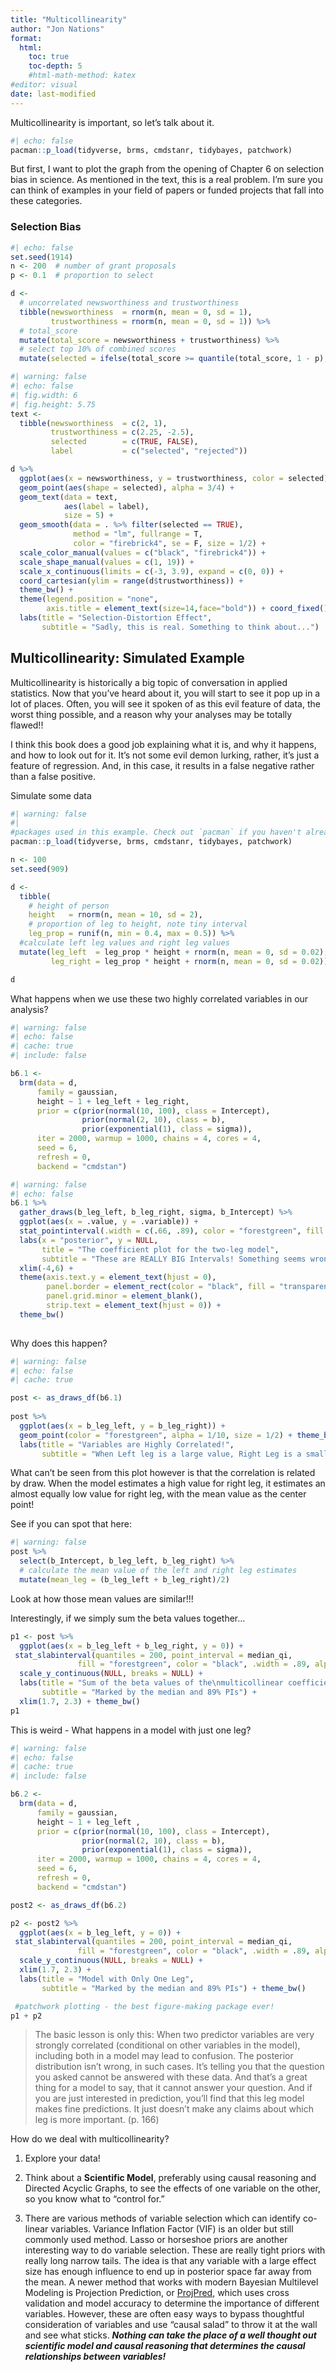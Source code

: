 ```yaml
---
title: "Multicollinearity"
author: "Jon Nations"
format:
  html:
    toc: true
    toc-depth: 5
    #html-math-method: katex
#editor: visual
date: last-modified
---
```


Multicollinearity is important, so let's talk about it.

```r
#| echo: false
pacman::p_load(tidyverse, brms, cmdstanr, tidybayes, patchwork)
```

But first, I want to plot the graph from the opening of Chapter 6 on selection bias in science. As mentioned in the text, this is a real problem. I'm sure you can think of examples in your field of papers or funded projects that fall into these categories. 

### Selection Bias

```r
#| echo: false
set.seed(1914)
n <- 200  # number of grant proposals
p <- 0.1  # proportion to select

d <-
  # uncorrelated newsworthiness and trustworthiness
  tibble(newsworthiness  = rnorm(n, mean = 0, sd = 1),
         trustworthiness = rnorm(n, mean = 0, sd = 1)) %>% 
  # total_score
  mutate(total_score = newsworthiness + trustworthiness) %>% 
  # select top 10% of combined scores
  mutate(selected = ifelse(total_score >= quantile(total_score, 1 - p), TRUE, FALSE))
```

```r
#| warning: false
#| echo: false
#| fig.width: 6
#| fig.height: 5.75
text <-
  tibble(newsworthiness  = c(2, 1), 
         trustworthiness = c(2.25, -2.5),
         selected        = c(TRUE, FALSE),
         label           = c("selected", "rejected"))

d %>% 
  ggplot(aes(x = newsworthiness, y = trustworthiness, color = selected)) +
  geom_point(aes(shape = selected), alpha = 3/4) +
  geom_text(data = text,
            aes(label = label),
            size = 5) +
  geom_smooth(data = . %>% filter(selected == TRUE),
              method = "lm", fullrange = T,
              color = "firebrick4", se = F, size = 1/2) +
  scale_color_manual(values = c("black", "firebrick4")) +
  scale_shape_manual(values = c(1, 19)) +
  scale_x_continuous(limits = c(-3, 3.9), expand = c(0, 0)) +
  coord_cartesian(ylim = range(d$trustworthiness)) +
  theme_bw() +
  theme(legend.position = "none",
        axis.title = element_text(size=14,face="bold")) + coord_fixed() +
  labs(title = "Selection-Distortion Effect",
       subtitle = "Sadly, this is real. Something to think about...")
```

## Multicollinearity: Simulated Example

Multicollinearity is historically a big topic of conversation in applied statistics. Now that you've heard about it, you will start to see it pop up in a lot of places. Often, you will see it spoken of as this evil feature of data, the worst thing possible, and a reason why your analyses may be totally flawed!!

I think this book does a good job explaining what it is, and why it happens, and how to look out for it. It's not some evil demon lurking, rather, it's just a feature of regression. And, in this case, it results in a false negative rather than a false positive. 

Simulate some data
```r
#| warning: false
#| 
#packages used in this example. Check out `pacman` if you haven't already!
pacman::p_load(tidyverse, brms, cmdstanr, tidybayes, patchwork)

n <- 100
set.seed(909)

d <- 
  tibble(
    # height of person
    height   = rnorm(n, mean = 10, sd = 2),
    # proportion of leg to height, note tiny interval
    leg_prop = runif(n, min = 0.4, max = 0.5)) %>% 
  #calculate left leg values and right leg values
  mutate(leg_left  = leg_prop * height + rnorm(n, mean = 0, sd = 0.02),
         leg_right = leg_prop * height + rnorm(n, mean = 0, sd = 0.02))

d
```
What happens when we use these two highly correlated variables in our analysis?


\begin{align*}
\text{Height}_i   & \sim \operatorname{Normal}(\mu_i, \sigma) \\
\mu_i & = \alpha + \beta_1 \text{Left-Leg}_i + \beta_2 \text{Right-Leg}_i.
\end{align*}



```r
#| warning: false
#| echo: false
#| cache: true
#| include: false

b6.1 <- 
  brm(data = d, 
      family = gaussian,
      height ~ 1 + leg_left + leg_right,
      prior = c(prior(normal(10, 100), class = Intercept),
                prior(normal(2, 10), class = b),
                prior(exponential(1), class = sigma)),
      iter = 2000, warmup = 1000, chains = 4, cores = 4,
      seed = 6,
      refresh = 0,
      backend = "cmdstan")
```



```r
#| warning: false
#| echo: false
b6.1 %>% 
  gather_draws(b_leg_left, b_leg_right, sigma, b_Intercept) %>% 
  ggplot(aes(x = .value, y = .variable)) +
  stat_pointinterval(.width = c(.66, .89), color = "forestgreen", fill = "forestgreen") +
  labs(x = "posterior", y = NULL,
       title = "The coefficient plot for the two-leg model",
       subtitle = "These are REALLY BIG Intervals! Something seems wrong") +
  xlim(-4,6) +
  theme(axis.text.y = element_text(hjust = 0),
        panel.border = element_rect(color = "black", fill = "transparent"),
        panel.grid.minor = element_blank(),
        strip.text = element_text(hjust = 0)) +
  theme_bw()
  
```

Why does this happen?
```r
#| warning: false
#| echo: false
#| cache: true

post <- as_draws_df(b6.1)
  
post %>% 
  ggplot(aes(x = b_leg_left, y = b_leg_right)) +
  geom_point(color = "forestgreen", alpha = 1/10, size = 1/2) + theme_bw() +
  labs(title = "Variables are Highly Correlated!",
       subtitle = "When Left leg is a large value, Right Leg is a small value") + coord_fixed()
```
What can't be seen from this plot however is that the correlation is related by draw. When the model estimates a high value for right leg, it estimates an almost equally low value for right leg, with the mean value as the center point!

See if you can spot that here:
```r
#| warning: false
post %>% 
  select(b_Intercept, b_leg_left, b_leg_right) %>% 
  # calculate the mean value of the left and right leg estimates
  mutate(mean_leg = (b_leg_left + b_leg_right)/2)
```
Look at how those mean values are similar!!!

Interestingly, if we simply sum the beta values together...

```r

p1 <- post %>% 
  ggplot(aes(x = b_leg_left + b_leg_right, y = 0)) +
 stat_slabinterval(quantiles = 200, point_interval = median_qi, 
               fill = "forestgreen", color = "black", .width = .89, alpha = 0.8) +
  scale_y_continuous(NULL, breaks = NULL) +
  labs(title = "Sum of the beta values of the\nmulticollinear coefficients",
       subtitle = "Marked by the median and 89% PIs") + 
  xlim(1.7, 2.3) + theme_bw() 
p1
```

This is weird - What happens in a model with just one leg?

```{=tex}
\begin{align*}
\text{Height}_i   & \sim \operatorname{Normal}(\mu_i, \sigma) \\
\mu_i & = \alpha + \beta_1 \text{Left-Leg}_i
\end{align*}
```

```r
#| warning: false
#| echo: false
#| cache: true
#| include: false

b6.2 <- 
  brm(data = d, 
      family = gaussian,
      height ~ 1 + leg_left ,
      prior = c(prior(normal(10, 100), class = Intercept),
                prior(normal(2, 10), class = b),
                prior(exponential(1), class = sigma)),
      iter = 2000, warmup = 1000, chains = 4, cores = 4,
      seed = 6,
      refresh = 0,
      backend = "cmdstan")

post2 <- as_draws_df(b6.2)

p2 <- post2 %>% 
  ggplot(aes(x = b_leg_left, y = 0)) +
 stat_slabinterval(quantiles = 200, point_interval = median_qi, 
               fill = "forestgreen", color = "black", .width = .89, alpha = 0.8) +
  scale_y_continuous(NULL, breaks = NULL) +
  xlim(1.7, 2.3) +
  labs(title = "Model with Only One Leg",
       subtitle = "Marked by the median and 89% PIs") + theme_bw()
```


```r
 #patchwork plotting - the best figure-making package ever!
p1 + p2
```



> The basic lesson is only this: When two predictor variables are very strongly correlated (conditional on other variables in the model), including both in a model may lead to confusion. The posterior distribution isn't wrong, in such cases. It's telling you that the question you asked cannot be answered with these data. And that's a great thing for a model to say, that it cannot answer your question. And if you are just interested in prediction, you'll find that this leg model makes fine predictions. It just doesn’t make any claims about which leg is more important. (p. 166)

How do we deal with multicollinearity?  

1. Explore your data!  

2. Think about a **Scientific Model**, preferably using causal reasoning and Directed Acyclic Graphs, to see the effects of one variable on the other, so you know what to "control for."  
3. There are various methods of variable selection which can identify co-linear variables. Variance Inflation Factor (VIF) is an older but still commonly used method. Lasso or horseshoe priors are another interesting way to do variable selection. These are really tight priors with really long narrow tails. The idea is that any variable with a large effect size has enough influence to end up in posterior space far away from the mean. A newer method that works with modern Bayesian Multilevel Modeling is Projection Prediction, or [ProjPred](https://mc-stan.org/projpred/), which uses cross validation and model accuracy to determine the importance of different variables. However, these are often easy ways to bypass thoughtful consideration of variables and use "causal salad" to throw it at the wall and see what sticks. ***Nothing can take the place of a well thought out scientific model and causal reasoning that determines the causal relationships between variables!***